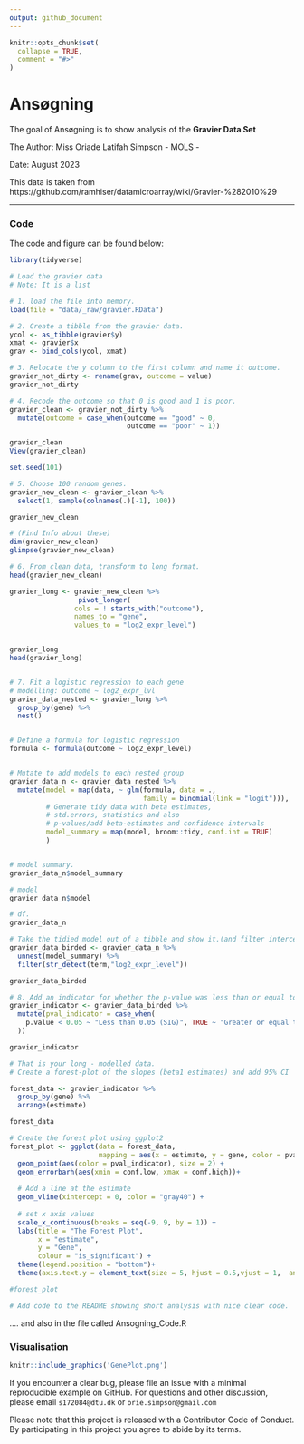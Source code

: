 ```yaml
---
output: github_document
---
```


<!-- README.md is generated from README.Rmd. Please edit that file -->

```r
knitr::opts_chunk$set(
  collapse = TRUE,
  comment = "#>"
)
```

# Ansøgning

<!-- badges: start -->
<!-- badges: end -->

The goal of Ansøgning is to show analysis of the **Gravier Data Set**

The Author: Miss Oriade Latifah Simpson - MOLS - 

Date: August 2023 

This data is taken from https://github.com/ramhiser/datamicroarray/wiki/Gravier-%282010%29

---------------------------------------

### Code 

The code and figure can be found  below: 

```r

library(tidyverse)

# Load the gravier data 
# Note: It is a list

# 1. load the file into memory. 
load(file = "data/_raw/gravier.RData")

# 2. Create a tibble from the gravier data. 
ycol <- as_tibble(gravier$y)
xmat <- gravier$x
grav <- bind_cols(ycol, xmat)

# 3. Relocate the y column to the first column and name it outcome.
gravier_not_dirty <- rename(grav, outcome = value)
gravier_not_dirty 

# 4. Recode the outcome so that 0 is good and 1 is poor.
gravier_clean <- gravier_not_dirty %>% 
  mutate(outcome = case_when(outcome == "good" ~ 0,
                             outcome == "poor" ~ 1))

gravier_clean 
View(gravier_clean)

set.seed(101)

# 5. Choose 100 random genes. 
gravier_new_clean <- gravier_clean %>%
  select(1, sample(colnames(.)[-1], 100))

gravier_new_clean

# (Find Info about these)
dim(gravier_new_clean)
glimpse(gravier_new_clean)

# 6. From clean data, transform to long format. 
head(gravier_new_clean)

gravier_long <- gravier_new_clean %>% 
                 pivot_longer(
                cols = ! starts_with("outcome"),
                names_to = "gene", 
                values_to = "log2_expr_level")


gravier_long
head(gravier_long)


# 7. Fit a logistic regression to each gene
# modelling: outcome ~ log2_expr_lvl
gravier_data_nested <- gravier_long %>% 
  group_by(gene) %>% 
  nest()


# Define a formula for logistic regression
formula <- formula(outcome ~ log2_expr_level)


# Mutate to add models to each nested group
gravier_data_n <- gravier_data_nested %>%
  mutate(model = map(data, ~ glm(formula, data = ., 
                                 family = binomial(link = "logit"))),
         # Generate tidy data with beta estimates, 
         # std.errors, statistics and also
         # p-values/add beta-estimates and confidence intervals
         model_summary = map(model, broom::tidy, conf.int = TRUE)
         )


# model summary. 
gravier_data_n$model_summary 

# model 
gravier_data_n$model

# df. 
gravier_data_n

# Take the tidied model out of a tibble and show it.(and filter intercept rows).
gravier_data_birded <- gravier_data_n %>%
  unnest(model_summary) %>% 
  filter(str_detect(term,"log2_expr_level"))

gravier_data_birded

# 8. Add an indicator for whether the p-value was less than or equal to 0.05
gravier_indicator <- gravier_data_birded %>%
  mutate(pval_indicator = case_when(
    p.value < 0.05 ~ "Less than 0.05 (SIG)", TRUE ~ "Greater or equal to 0.05 (NotSig)"
  ))

gravier_indicator

# That is your long - modelled data. 
# Create a forest-plot of the slopes (beta1 estimates) and add 95% CI

forest_data <- gravier_indicator %>%
  group_by(gene) %>% 
  arrange(estimate)

forest_data

# Create the forest plot using ggplot2
forest_plot <- ggplot(data = forest_data, 
                      mapping = aes(x = estimate, y = gene, color = pval_indicator)) +
  geom_point(aes(color = pval_indicator), size = 2) +
  geom_errorbarh(aes(xmin = conf.low, xmax = conf.high))+
  
  # Add a line at the estimate
  geom_vline(xintercept = 0, color = "gray40") +
  
  # set x axis values 
  scale_x_continuous(breaks = seq(-9, 9, by = 1)) +
  labs(title = "The Forest Plot",
       x = "estimate",
       y = "Gene",
       colour = "is_significant") +
  theme(legend.position = "bottom")+
  theme(axis.text.y = element_text(size = 5, hjust = 0.5,vjust = 1,  angle = 15))

#forest_plot

# Add code to the README showing short analysis with nice clear code.
```

.... and also in the file called Ansogning_Code.R

### Visualisation 


```r
knitr::include_graphics('GenePlot.png')

```

If you encounter a clear bug, please file an issue with a minimal
reproducible example on GitHub. For questions and other discussion,
please email `s172084@dtu.dk` or `orie.simpson@gmail.com`

Please note that this project is released with a Contributor Code of
Conduct. By participating in this project you agree to abide by its
terms.
